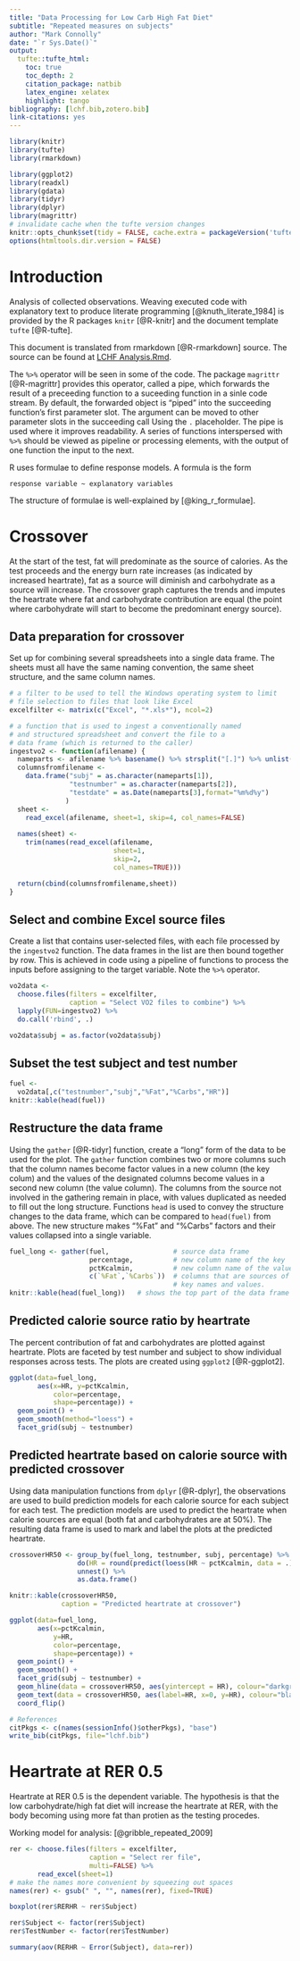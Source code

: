 ```yaml
---
title: "Data Processing for Low Carb High Fat Diet"
subtitle: "Repeated measures on subjects"
author: "Mark Connolly"
date: "`r Sys.Date()`"
output:
  tufte::tufte_html:
    toc: true
    toc_depth: 2
    citation_package: natbib
    latex_engine: xelatex
    highlight: tango
bibliography: [lchf.bib,zotero.bib]
link-citations: yes
---
```


```r
library(knitr)
library(tufte)
library(rmarkdown)

library(ggplot2)
library(readxl)
library(gdata)
library(tidyr)
library(dplyr)
library(magrittr)
# invalidate cache when the tufte version changes
knitr::opts_chunk$set(tidy = FALSE, cache.extra = packageVersion('tufte'))
options(htmltools.dir.version = FALSE)
```
# Introduction
Analysis of collected observations.  Weaving executed code with explanatory text to produce literate programming [@knuth_literate_1984] is provided by the R packages `knitr` [@R-knitr] and the document template `tufte`  [@R-tufte].

This document is translated from rmarkdown [@R-rmarkdown] source.  The source can be found at [LCHF Analysis.Rmd](https://github.com/markconnolly/lchf/blob/master/LCHF%20Analysis.Rmd).

The `%>%` operator will be seen in some of the code.  The package `magrittr` [@R-magrittr] provides this operator, called a pipe, which forwards the result of a preceeding function to a suceeding function in a sinle code stream.  By default, the forwarded object is "piped" into the succeeding function's first parameter slot.  The argument can be moved to other parameter slots in the succeeding call Using the `.` placeholder.  The pipe is used where it improves readability.  A series of functions interspersed with `%>%` should be viewed as pipeline or processing elements, with the output of one function the input to the next.

R uses formulae to define response models.  A formula is the form 

```response variable ~ explanatory variables```

The structure of formulae is well-explained by [@king_r_formulae].

# Crossover
At the start of the test, fat will predominate as the source of calories.  As the test proceeds and the energy burn rate increases (as indicated by increased heartrate), fat as a source will diminish and carbohydrate as a source will increase.  The crossover graph captures the trends and imputes the heartrate where fat and carbohydrate contribution are equal (the point where carbohydrate will start to become the predominant energy source).

## Data preparation for crossover
Set up for combining several spreadsheets into a single data frame.  The sheets must all have the same naming convention, the same sheet structure, and the same column names.

```r
# a filter to be used to tell the Windows operating system to limit 
# file selection to files that look like Excel
excelfilter <- matrix(c("Excel", "*.xls*"), ncol=2)

# a function that is used to ingest a conventionally named 
# and structured spreadsheet and convert the file to a 
# data frame (which is returned to the caller)
ingestvo2 <- function(afilename) {
  nameparts <- afilename %>% basename() %>% strsplit("[.]") %>% unlist()
  columnsfromfilename <- 
    data.frame("subj" = as.character(nameparts[1]),
               "testnumber" = as.character(nameparts[2]),
               "testdate" = as.Date(nameparts[3],format="%m%d%y")
              ) 
  sheet <- 
    read_excel(afilename, sheet=1, skip=4, col_names=FALSE)
  
  names(sheet) <- 
    trim(names(read_excel(afilename, 
                          sheet=1, 
                          skip=2, 
                          col_names=TRUE)))

  return(cbind(columnsfromfilename,sheet))
}
```

## Select and combine Excel source files
Create a list that contains user-selected files, with each file processed by the `ingestvo2` function.  The data frames in the list are then bound together by row.  This is achieved in code using a pipeline of functions to process the inputs before assigning to the target variable. Note the `%>%` operator.

```r
vo2data <- 
  choose.files(filters = excelfilter,
               caption = "Select VO2 files to combine") %>%
  lapply(FUN=ingestvo2) %>% 
  do.call('rbind', .)

vo2data$subj = as.factor(vo2data$subj)
```


## Subset the test subject and test number

```r
fuel <- 
  vo2data[,c("testnumber","subj","%Fat","%Carbs","HR")]
knitr::kable(head(fuel))
```

## Restructure the data frame
Using the `gather` [@R-tidyr] function, create a "long" form of the data to be used for the plot.  The `gather` function combines two or more columns such that the column names become factor values in a new column (the key colum) and the values of the designated columns become values in a second new column (the value column). The columns from the source not involved in the gathering remain in place, with values duplicated as needed to fill out the long structure. Functions `head` is used to convey the structure changes to the data frame, which can be compared to `head(fuel)` from above.  The new structure makes "%Fat" and "%Carbs" factors and their values collapsed into a single variable.  

```r
fuel_long <- gather(fuel,                # source data frame
                    percentage,          # new column name of the key
                    pctKcalmin,          # new column name of the value
                    c(`%Fat`,`%Carbs`))  # columns that are sources of
                                         # key names and values.
knitr::kable(head(fuel_long))   # shows the top part of the data frame
```

## Predicted calorie source ratio by heartrate
The percent contribution of fat and carbohydrates are plotted against heartrate.  Plots are faceted by test number and subject to show individual responses across tests.  The plots are created using `ggplot2` [@R-ggplot2].  

```r
ggplot(data=fuel_long, 
       aes(x=HR, y=pctKcalmin, 
           color=percentage, 
           shape=percentage)) + 
  geom_point() + 
  geom_smooth(method="loess") +
  facet_grid(subj ~ testnumber)
```

##  Predicted heartrate based on calorie source with predicted crossover
Using data manipulation functions from `dplyr` [@R-dplyr], the observations are used to build prediction models for each calorie source for each subject for each test.  The prediction models are used to predict the heartrate when calorie sources are equal (both fat and carbohydrates are at 50%).  The resulting data frame is used to mark and label the plots at the predicted heartrate. 

```r
crossoverHR50 <- group_by(fuel_long, testnumber, subj, percentage) %>% 
                 do(HR = round(predict(loess(HR ~ pctKcalmin, data = .), newdata=50))) %>%
                 unnest() %>% 
                 as.data.frame()

knitr::kable(crossoverHR50, 
             caption = "Predicted heartrate at crossover")

ggplot(data=fuel_long,
       aes(x=pctKcalmin,
           y=HR,
           color=percentage, 
           shape=percentage)) + 
  geom_point() + 
  geom_smooth() +
  facet_grid(subj ~ testnumber) +
  geom_hline(data = crossoverHR50, aes(yintercept = HR), colour="darkgrey") + 
  geom_text(data = crossoverHR50, aes(label=HR, x=0, y=HR), colour="black") +
  coord_flip()
```

```r
# References
citPkgs <- c(names(sessionInfo()$otherPkgs), "base")
write_bib(citPkgs, file="lchf.bib")

```
# Heartrate at RER 0.5
Heartrate at RER 0.5 is the dependent variable.  The hypothesis is that the low carbohydrate/high fat diet will increase the heartrate at RER, with the body becoming using more fat than protien as the testing procedes.

Working model for analysis: [@gribble_repeated_2009]
```r
rer <- choose.files(filters = excelfilter,
                    caption = "Select rer file",
                    multi=FALSE) %>%
       read_excel(sheet=1)
# make the names more convenient by squeezing out spaces
names(rer) <- gsub(" ", "", names(rer), fixed=TRUE)

boxplot(rer$RERHR ~ rer$Subject)

rer$Subject <- factor(rer$Subject)
rer$TestNumber <- factor(rer$TestNumber)

summary(aov(RERHR ~ Error(Subject), data=rer))


```
